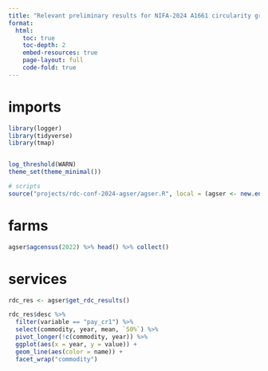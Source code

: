 ```yaml
---
title: "Relevant preliminary results for NIFA-2024 A1661 circularity grant application"
format:
  html:
    toc: true
    toc-depth: 2
    embed-resources: true
    page-layout: full
    code-fold: true
---
```


# imports

```r

library(logger)
library(tidyverse)
library(tmap)


log_threshold(WARN)
theme_set(theme_minimal())

# scripts
source("projects/rdc-conf-2024-agser/agser.R", local = (agser <- new.env()))


```


# farms

```r
agser$agcensus(2022) %>% head() %>% collect()

```


# services

```r
rdc_res <- agser$get_rdc_results()

rdc_res$desc %>%
  filter(variable == "pay_cr1") %>%
  select(commodity, year, mean, `50%`) %>%
  pivot_longer(!c(commodity, year)) %>%
  ggplot(aes(x = year, y = value)) +
  geom_line(aes(color = name)) +
  facet_wrap("commodity")


```